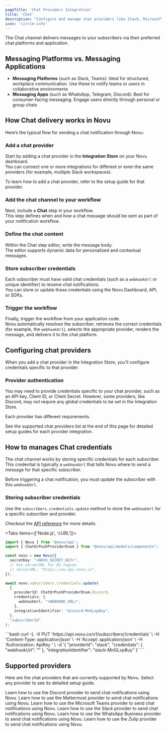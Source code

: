 ```yaml
---
pageTitle: 'Chat Providers Integration'
title: 'Chat'
description: "Configure and manage chat providers like Slack, Microsoft Teams, WhatsApp, and Discord with Novu's notification infrastructure."
icon: 'circle-info'
---
```


The Chat channel delivers messages to your subscribers via their preferred chat platforms and application.

## Messaging Platforms vs. Messaging Applications

- **Messaging Platforms** (such as Slack, Teams): Ideal for structured, workplace communication. Use these to notify teams or users in collaborative environments
- **Messaging Apps** (such as WhatsApp, Telegram, Discord): Best for consumer-facing messaging. Engage users directly through personal or group chats

## How Chat delivery works in Novu

Here’s the typical flow for sending a chat notification through Novu:

<Steps>
<Step>

### Add a chat provider

Start by adding a chat provider in the **Integration Store** on your Novu dashboard.  
You can connect one or more integrations for different or even the same providers (for example, multiple Slack workspaces).

To learn how to add a chat provider, refer to the setup guide for that provider.

</Step>

<Step>

### Add the chat channel to your workflow

Next, include a **Chat** step in your workflow.  
This step defines when and how a chat message should be sent as part of your notification workflow.

</Step>

<Step>

### Define the chat content

Within the Chat step editor, write the message body.  
The editor supports dynamic data for personalized and contextual messages.

</Step>

<Step>

### Store subscriber credentials

Each subscriber must have valid chat credentials (such as a `webhookUrl` or unique identifier) to receive chat notifications.  
You can store or update these credentials using the Novu Dashboard, API, or SDKs.

</Step>

<Step>

### Trigger the workflow

Finally, trigger the workflow from your application code.  
Novu automatically resolves the subscriber, retrieves the correct credentials (for example, the `webhookUrl`), selects the appropriate provider, renders the message, and delivers it to the chat platform.

</Step>
</Steps>


## Configuring chat providers

When you add a chat provider in the Integration Store, you'll configure credentials specific to that provider.

### Provider authentication

You may need to provide credentials specific to your chat provider, such as an API key, Client ID, or Client Secret. However, some providers, like Discord, may not require any global credentials to be set in the Integration Store.

Each provider has different requirements.

<Callout type="info"> See the supported chat providers list at the end of this page for detailed setup guides for each provider integration.</Callout>

## How to manages Chat credentials

The chat channel works by storing specific credentials for each subscriber. This credential is typically a `webhookUrl` that tells Novu where to send a message for that specific subscriber.

Before triggering a chat notification, you must update the subscriber with this `webhookUrl`.

### Storing subscriber credentials

Use the `subscribers.credentials.update` method to store the `webhookUrl` for a specific subscriber and provider.

Checkout the [API reference](/api-reference/subscribers/update-provider-credentials) for more details.

<Tabs items={['Node.js', 'cURL']}>
<Tab value="Node.js">
```typescript
import { Novu } from '@novu/api';
import { ChatOrPushProviderEnum } from "@novu/api/models/components";

const novu = new Novu({
  secretKey: "<NOVU_SECRET_KEY>",
  // Use serverURL for EU region
  // serverURL: "https://eu.api.novu.co",
});

await novu.subscribers.credentials.update(
  {
    providerId: ChatOrPushProviderEnum.Discord,
    credentials: {
      webhookUrl: "<WEBHOOK_URL>",
    },
    integrationIdentifier: "discord-MnGLxp8uy",
  },
  "subscriberId"
);
```
</Tab>
<Tab value="cURL">
```bash
curl -L -X PUT 'https://api.novu.co/v1/subscribers/<SUBSCRIBER_ID>/credentials' \
-H 'Content-Type: application/json' \
-H 'Accept: application/json' \
-H 'Authorization: ApiKey <NOVU_SECRET_KEY>' \
-d '{
  "providerId": "slack",
  "credentials": {
      "webhookUrl": "<WEBHOOK_URL>"
  },
  "integrationIdentifier": "slack-MnGLxp8uy"
}'
```
</Tab>
</Tabs>

## Supported providers

Here are the chat providers that are currently supported by Novu. Select any provider to see its detailed setup guide.

<Cards>
<Card title="Discord" href="/platform/integrations/chat/discord"> Learn how to use the Discord provider to send chat notifications using Novu. </Card>
<Card title="Mattermost" href="/platform/integrations/chat/mattermost"> Learn how to use the Mattermost provider to send chat notifications using Novu.</Card> 
<Card title="Microsoft Teams" href="/platform/integrations/chat/ms-teams"> Learn how to use the Microsoft Teams provider to send chat notifications using Novu.</Card>
<Card title="Slack" href="/platform/integrations/chat/slack"> Learn how to use the Slack provider to send chat notifications using Novu.</Card>
<Card title="WhatsApp Business" href="/platform/integrations/chat/whats-app"> Learn how to use the WhatsApp Business provider to send chat notifications using Novu.</Card> 
<Card title="Zulip" href="/platform/integrations/chat/zulip"> Learn how to use the Zulip provider to send chat notifications using Novu.</Card>
</Cards>